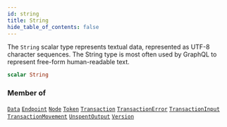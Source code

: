 ```yaml
---
id: string
title: String
hide_table_of_contents: false
---
```








The `String` scalar type represents textual data, represented as UTF-8 character sequences. The String type is most often used by GraphQL to represent free-form human-readable text.

```graphql
scalar String
```




### Member of

[`Data`](/build/api/schema/objects/data)  <Badge class="secondary" text="object"/><Bullet />[`Endpoint`](/build/api/schema/objects/endpoint)  <Badge class="secondary" text="object"/><Bullet />[`Node`](/build/api/schema/objects/node)  <Badge class="secondary" text="object"/><Bullet />[`Token`](/build/api/schema/objects/token)  <Badge class="secondary" text="object"/><Bullet />[`Transaction`](/build/api/schema/objects/transaction)  <Badge class="secondary" text="object"/><Bullet />[`TransactionError`](/build/api/schema/objects/transaction-error)  <Badge class="secondary" text="object"/><Bullet />[`TransactionInput`](/build/api/schema/objects/transaction-input)  <Badge class="secondary" text="object"/><Bullet />[`TransactionMovement`](/build/api/schema/objects/transaction-movement)  <Badge class="secondary" text="object"/><Bullet />[`UnspentOutput`](/build/api/schema/objects/unspent-output)  <Badge class="secondary" text="object"/><Bullet />[`Version`](/build/api/schema/objects/version)  <Badge class="secondary" text="object"/>



